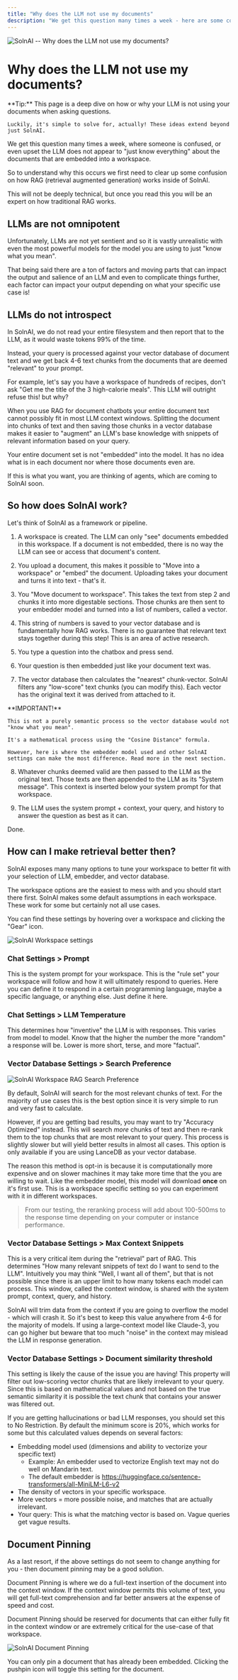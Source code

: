 ```yaml
---
title: "Why does the LLM not use my documents"
description: "We get this question many times a week - here are some common reasons for why an LLM may not appear to 'use' your documents."
---
```



<Image
  src="/images/faq/llm-not-using-my-docs/header-image.png"
  height={1080}
  width={1920}
  quality={100}
  alt="SolnAI -- Why does the LLM not use my documents?"
/>

# Why does the LLM not use my documents?

<Callout type="info" emoji="️💡">
  **Tip:**
    This page is a deep dive on how or why your LLM is not using your documents when asking questions.

    Luckily, it's simple to solve for, actually! These ideas extend beyond just SolnAI.

</Callout>

We get this question many times a week, where someone is confused, or even upset the LLM does not appear to "just know everything" about the documents that are embedded into a workspace.

So to understand why this occurs we first need to clear up some confusion on how RAG (retrieval augmented generation) works inside of SolnAI.

This will not be deeply technical, but once you read this you will be an expert on how traditional RAG works.

## LLMs are not omnipotent

Unfortunately, LLMs are not yet sentient and so it is vastly unrealistic with even the most powerful models for the model you are using to just "know what you mean".

That being said there are a ton of factors and moving parts that can impact the output and salience of an LLM and even to complicate things further, each factor can impact your output depending on what your specific use case is!

## LLMs do not introspect

In SolnAI, we do not read your entire filesystem and then report that to the LLM, as it would waste tokens 99% of the time.

Instead, your query is processed against your vector database of document text and we get back 4-6 text chunks from the documents that are deemed "relevant" to your prompt.

For example, let's say you have a workspace of hundreds of recipes, don't ask "Get me the title of the 3 high-calorie meals". This LLM will outright refuse this! but why?

When you use RAG for document chatbots your entire document text cannot possibly fit in most LLM context windows. Splitting the document into chunks of text and then saving those chunks in a vector database makes it easier to "augment" an LLM's base knowledge with snippets of relevant information based on your query.

Your entire document set is not "embedded" into the model. It has no idea what is in each document nor where those documents even are.

If this is what you want, you are thinking of agents, which are coming to SolnAI soon.

## So how does SolnAI work?

Let's think of SolnAI as a framework or pipeline.

1. A workspace is created. The LLM can only "see" documents embedded in this workspace. If a document is not embedded, there is no way the LLM can see or access that document's content.

2. You upload a document, this makes it possible to "Move into a workspace" or "embed" the document. Uploading takes your document and turns it into text - that's it.

3. You "Move document to workspace". This takes the text from step 2 and chunks it into more digestable sections. Those chunks are then sent to your embedder model and turned into a list of numbers, called a vector.

4. This string of numbers is saved to your vector database and is fundamentally how RAG works. There is no guarantee that relevant text stays together during this step! This is an area of active research.

5. You type a question into the chatbox and press send.

6. Your question is then embedded just like your document text was.

7. The vector database then calculates the "nearest" chunk-vector. SolnAI filters any "low-score" text chunks (you can modify this). Each vector has the original text it was derived from attached to it.

<Callout type="warning" emoji="️⚠️">
  **IMPORTANT!**

    This is not a purely semantic process so the vector database would not "know what you mean".

    It's a mathematical process using the "Cosine Distance" formula.

    However, here is where the embedder model used and other SolnAI settings can make the most difference. Read more in the next section.

</Callout>

8. Whatever chunks deemed valid are then passed to the LLM as the original text. Those texts are then appended to the LLM as its "System message". This context is inserted below your system prompt for that workspace.

9. The LLM uses the system prompt + context, your query, and history to answer the question as best as it can.

Done.

## How can I make retrieval better then?

SolnAI exposes many many options to tune your workspace to better fit with your selection of LLM, embedder, and vector database.

The workspace options are the easiest to mess with and you should start there first. SolnAI makes some default assumptions in each workspace. These work for some but certainly not all use cases.

You can find these settings by hovering over a workspace and clicking the "Gear" icon.

<Image
  src="/images/faq/llm-not-using-my-docs/workspace-settings-icon.png"
  height={1080}
  width={1920}
  quality={100}
  alt="SolnAI Workspace settings"
/>

### Chat Settings > Prompt

This is the system prompt for your workspace. This is the "rule set" your workspace will follow and how it will ultimately respond to queries. Here you can define it to respond in a certain programming language, maybe a specific language, or anything else. Just define it here.

### Chat Settings > LLM Temperature

This determines how "inventive" the LLM is with responses. This varies from model to model. Know that the higher the number the more "random" a response will be. Lower is more short, terse, and more "factual".

### Vector Database Settings > Search Preference

<Image
  src="/images/faq/llm-not-using-my-docs/vector-search-preference.png"
  height={1080}
  width={1920}
  quality={100}
  alt="SolnAI Workspace RAG Search Preference"
/>

By default, SolnAI will search for the most relevant chunks of text. For the majority of use cases this is the best option since it is very simple to run and very fast to calculate.

However, if you are getting bad results, you may want to try "Accuracy Optimized" instead. This will search _more_ chunks of text and then re-rank them to the top chunks that are most relevant to your query. This process is slightly slower but will yield better results in almost all cases. This option is only available if you are using LanceDB as your vector database.

The reason this method is opt-in is because it is computationally more expensive and on slower machines it may take more time that the you are willing to wait. Like the embedder model, this model will download **once** on it's first use. This is a workspace specific setting so you can experiment with it in different workspaces.

> From our testing, the reranking process will add about 100-500ms to the response time depending on your computer or instance performance.

### Vector Database Settings > Max Context Snippets

This is a very critical item during the "retrieval" part of RAG. This determines "How many relevant snippets of text do I want to send to the LLM". Intuitively you may think "Well, I want all of them", but that is not possible since there is an upper limit to how many tokens each model can process. This window, called the context window, is shared with the system prompt, context, query, and history.

SolnAI will trim data from the context if you are going to overflow the model - which will crash it. So it's best to keep this value anywhere from 4-6 for the majority of models. If using a large-context model like Claude-3, you can go higher but beware that too much "noise" in the context may mislead the LLM in response generation.

### Vector Database Settings > Document similarity threshold

This setting is likely the cause of the issue you are having! This property will filter out low-scoring vector chunks that are likely irrelevant to your query. Since this is based on mathematical values and not based on the true semantic similarity it is possible the text chunk that contains your answer was filtered out.

If you are getting hallucinations or bad LLM responses, you should set this to No Restriction. By default the minimum score is 20%, which works for some but this calculated values depends on several factors:

- Embedding model used (dimensions and ability to vectorize your specific text)
  - Example: An embedder used to vectorize English text may not do well on Mandarin text.
  - The default embedder is https://huggingface.co/sentence-transformers/all-MiniLM-L6-v2
- The density of vectors in your specific workspace.
- More vectors = more possible noise, and matches that are actually irrelevant.
- Your query: This is what the matching vector is based on. Vague queries get vague results.

## Document Pinning

As a last resort, if the above settings do not seem to change anything for you - then document pinning may be a good solution.

Document Pinning is where we do a full-text insertion of the document into the context window. If the context window permits this volume of text, you will get full-text comprehension and far better answers at the expense of speed and cost.

Document Pinning should be reserved for documents that can either fully fit in the context window or are extremely critical for the use-case of that workspace.

<Image
  src="/images/faq/llm-not-using-my-docs/document-pinning.png"
  height={1080}
  width={1920}
  quality={100}
  alt="SolnAI Document Pinning"
/>

You can only pin a document that has already been embedded. Clicking the pushpin icon will toggle this setting for the document.
